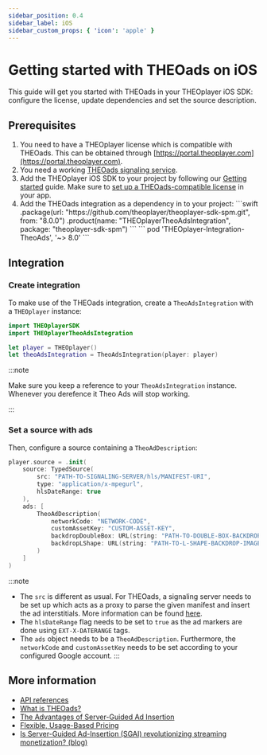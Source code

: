 ```yaml
---
sidebar_position: 0.4
sidebar_label: iOS
sidebar_custom_props: { 'icon': 'apple' }
---
```


# Getting started with THEOads on iOS

This guide will get you started with THEOads in your THEOplayer iOS SDK: configure the license, update dependencies and set the source description.

## Prerequisites


1. You need to have a THEOplayer license which is compatible with THEOads.
   This can be obtained through [https://portal.theoplayer.com](https://portal.theoplayer.com).
2. You need a working [THEOads signaling service](00-getting-started-signaling-service.mdx).
3. Add the THEOplayer iOS SDK to your project by following our [Getting started](/theoplayer/getting-started/sdks/ios/getting-started) guide.
   Make sure to [set up a THEOads-compatible license](/theoplayer/getting-started/sdks/ios/getting-started/#adding-the-theoplayer-license)
   in your app.
4. Add the THEOads integration as a dependency in to your project:
   <Tabs queryString="lang">
      <!-- prettier-ignore-start -->
      <TabItem value="spm" label="Swift Package Manager">
       ```swift
       .package(url: "https://github.com/theoplayer/theoplayer-sdk-spm.git", from: "8.0.0")
       .product(name: "THEOplayerTheoAdsIntegration", package: "theoplayer-sdk-spm")
       ```
       </TabItem>
       <TabItem value="cocoapods" label="Cocoapods">
       ```
       pod 'THEOplayer-Integration-TheoAds', '~> 8.0'
       ```
       </TabItem>
       <!-- prettier-ignore-end -->
   </Tabs>

## Integration

### Create integration

To make use of the THEOads integration, create a `TheoAdsIntegration` with a `THEOplayer` instance:

```swift
import THEOplayerSDK
import THEOplayerTheoAdsIntegration

let player = THEOplayer()
let theoAdsIntegration = TheoAdsIntegration(player: player)
```

:::note

Make sure you keep a reference to your `TheoAdsIntegration` instance. Whenever you derefence it Theo Ads will stop working.

:::

### Set a source with ads

Then, configure a source containing a `TheoAdDescription`:

```swift
player.source = .init(
    source: TypedSource(
        src: "PATH-TO-SIGNALING-SERVER/hls/MANIFEST-URI",
        type: "application/x-mpegurl",
        hlsDateRange: true
    ),
    ads: [
        TheoAdDescription(
            networkCode: "NETWORK-CODE",
            customAssetKey: "CUSTOM-ASSET-KEY",
            backdropDoubleBox: URL(string: "PATH-TO-DOUBLE-BOX-BACKDROP-IMAGE"),
            backdropLShape: URL(string: "PATH-TO-L-SHAPE-BACKDROP-IMAGE")
        )
    ]
)
```

:::note

- The `src` is different as usual. For THEOads, a signaling server needs to be set up which acts as a proxy to parse the given manifest and insert the ad interstitials. More information can be found [here](00-getting-started-signaling-service.mdx).
- The `hlsDateRange` flag needs to be set to `true` as the ad markers are done using `EXT-X-DATERANGE` tags.
- The `ads` object needs to be a `TheoAdDescription`. Furthermore, the `networkCode` and `customAssetKey` needs to be set according to your configured Google account.
  :::

## More information

- [API references](pathname:///theoplayer/v8/api-reference/ios/interfaces/TheoAdDescription.html)
- [What is THEOads?](https://www.theoplayer.com/product/theoads/)
- [The Advantages of Server-Guided Ad Insertion](https://www.theoplayer.com/solutions/server-guided-ad-insertion-sgai/)
- [Flexible, Usage-Based Pricing](https://www.theoplayer.com/product/theoads/pricing/)
- [Is Server-Guided Ad-Insertion (SGAI) revolutionizing streaming monetization? (blog)](https://www.theoplayer.com/blog/server-guided-ad-insertion-sgai-revolutionizing-streaming-monetization/)
